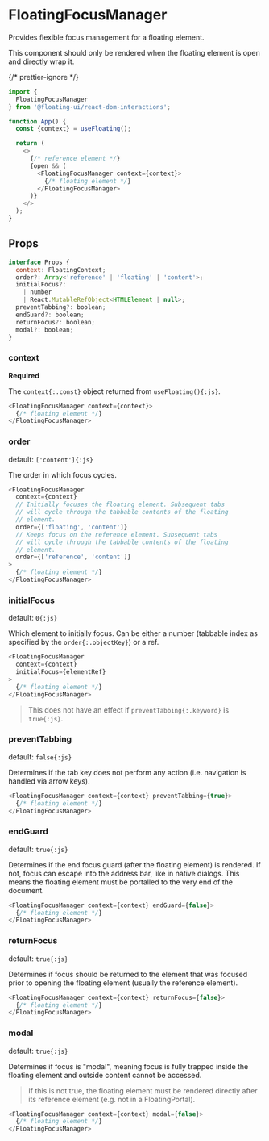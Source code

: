 # FloatingFocusManager

Provides flexible focus management for a floating element.

This component should only be rendered when the floating element
is open and directly wrap it.

{/* prettier-ignore */}
```js /context/
import {
  FloatingFocusManager
} from '@floating-ui/react-dom-interactions';

function App() {
  const {context} = useFloating();

  return (
    <>
      {/* reference element */}
      {open && (
        <FloatingFocusManager context={context}>
          {/* floating element */}
        </FloatingFocusManager>
      )}
    </>
  );
}
```

## Props

```js
interface Props {
  context: FloatingContext;
  order?: Array<'reference' | 'floating' | 'content'>;
  initialFocus?:
    | number
    | React.MutableRefObject<HTMLElement | null>;
  preventTabbing?: boolean;
  endGuard?: boolean;
  returnFocus?: boolean;
  modal?: boolean;
}
```

### context

**Required**

The `context{:.const}` object returned from `useFloating(){:js}`.

```js
<FloatingFocusManager context={context}>
  {/* floating element */}
</FloatingFocusManager>
```

### order

default: `['content']{:js}`

The order in which focus cycles.

```js
<FloatingFocusManager
  context={context}
  // Initially focuses the floating element. Subsequent tabs
  // will cycle through the tabbable contents of the floating
  // element.
  order={['floating', 'content']}
  // Keeps focus on the reference element. Subsequent tabs
  // will cycle through the tabbable contents of the floating
  // element.
  order={['reference', 'content']}
>
  {/* floating element */}
</FloatingFocusManager>
```

### initialFocus

default: `0{:js}`

Which element to initially focus. Can be either a number
(tabbable index as specified by the `order{:.objectKey}`) or a
ref.

```js
<FloatingFocusManager
  context={context}
  initialFocus={elementRef}
>
  {/* floating element */}
</FloatingFocusManager>
```

> This does not have an effect if `preventTabbing{:.keyword}` is
> `true{:js}`.

### preventTabbing

default: `false{:js}`

Determines if the tab key does not perform any action (i.e.
navigation is handled via arrow keys).

```js
<FloatingFocusManager context={context} preventTabbing={true}>
  {/* floating element */}
</FloatingFocusManager>
```

### endGuard

default: `true{:js}`

Determines if the end focus guard (after the floating element) is
rendered. If not, focus can escape into the address bar, like in
native dialogs. This means the floating element must be portalled
to the very end of the document.

```js
<FloatingFocusManager context={context} endGuard={false}>
  {/* floating element */}
</FloatingFocusManager>
```

### returnFocus

default: `true{:js}`

Determines if focus should be returned to the element that was
focused prior to opening the floating element (usually the
reference element).

```js
<FloatingFocusManager context={context} returnFocus={false}>
  {/* floating element */}
</FloatingFocusManager>
```

### modal

default: `true{:js}`

Determines if focus is "modal", meaning focus is fully trapped
inside the floating element and outside content cannot be
accessed.

> If this is not true, the floating element must be rendered
> directly after its reference element (e.g. not in a
> FloatingPortal).

```js
<FloatingFocusManager context={context} modal={false}>
  {/* floating element */}
</FloatingFocusManager>
```
